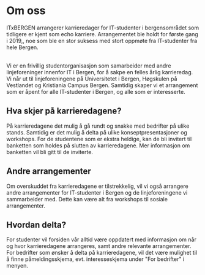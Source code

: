 # Om oss

ITxBERGEN arrangerer karrieredager for IT-studenter i bergensområdet som tidligere er kjent som echo karriere. Arrangementet ble holdt for første gang i 2019,, noe som ble en stor suksess med stort oppmøte fra IT-studenter fra hele Bergen.

<br />
Vi er en frivillig studentorganisasjon som samarbeider med andre linjeforeninger
innenfor IT i Bergen, for å sakpe en felles årlig karrieredag. Vi når ut til linjeforeningene
på Universitetet i Bergen, Høgskulen på Vestlandet og Kristiania Campus Bergen. Samtidig
skaper vi et arrangement som er åpent for alle IT-studenter i Bergen, og alle som
er interesserte.

## Hva skjer på karrieredagene?

På karrieredagene det mulig å gå rundt og snakke med bedrifter på ulike stands. Samtidig er det mulig å delta på ulike konseptpresentasjoner og workshops. For de studentene som er ekstra heldige, kan de bli invitert til banketten som holdes på slutten av karrieredagene. Mer informasjon om banketten vil bli gitt til de inviterte.

## Andre arrangementer

Om overskuddet fra karrieredagene er tilstrekkelig, vil vi også arrangere andre arrangementer for IT-studenter i Bergen og de linjeforeningene vi sammarbeider med. Dette kan være alt fra workshops til sosiale arrangementer.

## Hvordan delta?

For studenter vil forsiden vår alltid være oppdatert med informasjon om når og hvor karrieredagene arrangeres, samt andre relevante arrangementer. For bedrifter som ønsker å delta på karrieredagene, vil det være mulighet til å finne påmeldingsskjema, evt. interesseskjema under "For bedrifter" i menyen.
